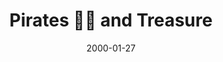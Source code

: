 ---
cover: "./image.png"
date: "2000-01-27"
title: "Pirates 🏴‍☠️ and Treasure"
defer: false
slug: "/pirates-treasure"
areas: 
   - .
---